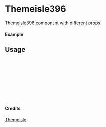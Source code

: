 
<Meta of={Themeisle396} title="Themeisle/Themeisle396" />

# Themeisle396

Themeisle396 component with different props.

#### Example

<Canvas of={Themeisle396.Primary} />

## Usage

```ts
import { Themeisle396 } from "yadl-ui";

const Example = () => {
  return (
      <Themeisle396 />
  );
};

export default Example;
```

#### Credits
[Themeisle](https://themeisle.com/illustrations/)

